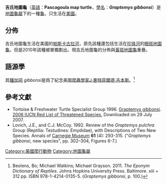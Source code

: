 {{Speciesbox
| image = Graptemys.gibbonsi.jpg
| status = EN | status_system = IUCN3.1
| status_ref = <ref>{{IUCN2011.1|assessors=van Dijk, P.P.|year=2010|id=184436|title=Graptemys gibbonsi|downloaded=8 October 2011}}</ref>
| genus = Graptemys
| species = gibbonsi
| authority = [[Jeffrey_E._Lovich|Lovich]] & [[Clarence_John_"Jack"_McCoy|McCoy]], 1992
| synonyms = 
* ''Graptemys gibbonsi'' <br><small>Lovich & McCoy, 1992</small>
* ''Graptemys pulchra gibbonsi'' <br><small>— Artner, 2003</small>
* ''Graptemys gibbousi'' <small>Obst, 2003</small><br>''([[ex_errore|ex errore]])''
| synonyms_ref=<ref name="Fritz2007">{{Cite journal |journal=Vertebrate Zoology |title=Checklist of Chelonians of the World |year=2007 |author=Fritz, Uwe |coauthors=Peter Havaš |volume=57 |issue=2 |pages=187 |id= |url=http://www.cnah.org/pdf_files/851.pdf |archiveurl=https://www.webcitation.org/5v20ztMND?url=http://www.cnah.org/pdf_files/851.pdf |archivedate=2010-12-17 |accessdate=29 May 2012 |deadurl=yes }}</ref>
}}

'''吉氏地圖龜'''（[[英語|英語]]：'''Pascagoula map turtle'''，[[學名|學名]]：'''''Graptemys gibbonsi'''''）是[[地圖龜屬|地圖龜屬]]下的一種[[龜|龜]]，只生活在[[美國|美國]]。

== 分佈 ==

吉氏地圖龜生活在美國的[[帕斯卡古拉河|帕斯卡古拉河]]，原先該種還包括生活在[[珍珠河_(路易斯安那州-密西西比州)|珍珠河]]的[[眼斑地圖龜|眼斑地圖龜]]，但是2010年該種被單獨劃出。現吉氏地圖龜的分佈與[[黃斑地圖龜|黃斑地圖龜]]重疊。

== 語源學==

其[[種加詞|種加詞]] ''gibbonsi''是爲了紀念美國[[爬蟲兩栖類學|爬蟲學家]][[J·惠特菲爾德·吉本斯|J·惠特菲爾德·吉本斯]]。<ref>Beolens, Bo; Michael Watkins; Michael Grayson. 2011. ''The Eponym Dictionary of Reptiles''. Johns Hopkins University Press. Baltimore. xiii + 312 pp. ISBN 978-1-4214-0135-5. (''Graptemys gibbonsi'', p. 100.)</ref>

== 參考文獻==
{{Reflist}}

* Tortoise & Freshwater Turtle Specialist Group 1996.  [http://www.iucnredlist.org/search/details.php/9501/all Graptemys gibbonsi]{{dead link|date=2017年12月 |bot=InternetArchiveBot |fix-attempted=yes }}.   [http://www.iucnredlist.org 2006 IUCN Red List of Threatened Species.]{{Wayback|url=http://www.iucnredlist.org/ |date=20140627000000 }}  Downloaded on 29 July 2007.
* Lovich, J.E., and C.J. McCoy. 1992. Review of the ''Graptemys pulchra'' Group (Reptilia: Testudines: Emydidae), with Descriptions of Two New Species. Annals of [[Carnegie_Museum_of_Natural_History|Carnegie Museum]] '''61''' (4): 293-315. ("''Graptemys gibbonsi'', new species", pp. 302–304, Figures 6-7.)
{{Taxonbar|from=Q305938}}

[[Category:美國爬行動物|Category:美國爬行動物]]
[[Category:地圖龜屬|Category:地圖龜屬]]


{{Turtle-stub}}